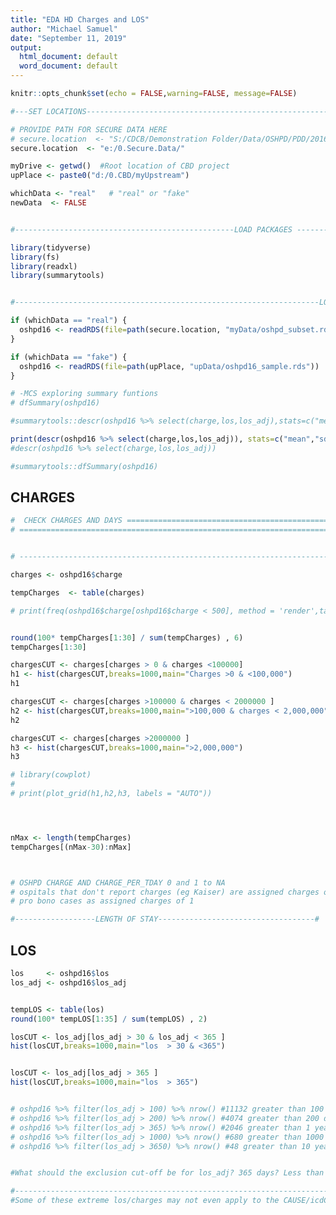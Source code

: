 ```yaml
---
title: "EDA HD Charges and LOS"
author: "Michael Samuel"
date: "September 11, 2019"
output:
  html_document: default
  word_document: default
---
```


```r
knitr::opts_chunk$set(echo = FALSE,warning=FALSE, message=FALSE)
```

```r
#---SET LOCATIONS-----------------------------------------------------------------------

# PROVIDE PATH FOR SECURE DATA HERE
# secure.location  <- "S:/CDCB/Demonstration Folder/Data/OSHPD/PDD/2016/"  # secure location of data
secure.location  <- "e:/0.Secure.Data/"

myDrive <- getwd()  #Root location of CBD project
upPlace <- paste0("d:/0.CBD/myUpstream")

whichData <- "real"   # "real" or "fake"
newData  <- FALSE


#-------------------------------------------------LOAD PACKAGES -----------------------------------------------------------------------------------------------------------------------------------#

library(tidyverse)
library(fs)
library(readxl)
library(summarytools)


#--------------------------------------------------------------------LOAD AND PROCESS OSHPD DATA-----------------------------------------------------------------------------------------#

if (whichData == "real") {
  oshpd16 <- readRDS(file=path(secure.location, "myData/oshpd_subset.rds")) 
}

if (whichData == "fake") {
  oshpd16 <- readRDS(file=path(upPlace, "upData/oshpd16_sample.rds"))
}
```


```r


# -MCS exploring summary funtions
# dfSummary(oshpd16)

#summarytools::descr(oshpd16 %>% select(charge,los,los_adj),stats=c("mean","sd","min","q1","med","q3","skewness","n.valid"))

print(descr(oshpd16 %>% select(charge,los,los_adj)), stats=c("mean","sd","min","q1","med","q3","skewness","n.valid"),method = 'render', table.classes = 'st-small')
#descr(oshpd16 %>% select(charge,los,los_adj))

#summarytools::dfSummary(oshpd16)
```


## CHARGES

```r



#  CHECK CHARGES AND DAYS ======================================================================================
# ==============================================================================================================


# --------------------------------------------------------------------------------------------------------------

charges <- oshpd16$charge

tempCharges  <- table(charges)

# print(freq(oshpd16$charge[oshpd16$charge < 500], method = 'render',table.classes = 'st-small'))


round(100* tempCharges[1:30] / sum(tempCharges) , 6)  
tempCharges[1:30] 

chargesCUT <- charges[charges > 0 & charges <100000]
h1 <- hist(chargesCUT,breaks=1000,main="Charges >0 & <100,000")
h1

chargesCUT <- charges[charges >100000 & charges < 2000000 ]
h2 <- hist(chargesCUT,breaks=1000,main=">100,000 & charges < 2,000,000")
h2

chargesCUT <- charges[charges >2000000 ]
h3 <- hist(chargesCUT,breaks=1000,main=">2,000,000")
h3

# library(cowplot)
# 
# print(plot_grid(h1,h2,h3, labels = "AUTO"))




nMax <- length(tempCharges)
tempCharges[(nMax-30):nMax] 



# OSHPD CHARGE AND CHARGE_PER_TDAY 0 and 1 to NA 
# ospitals that don't report charges (eg Kaiser) are assigned charges of 0, 
# pro bono cases as assigned charges of 1

#------------------LENGTH OF STAY-----------------------------------#

```

## LOS

```r

los     <- oshpd16$los
los_adj <- oshpd16$los_adj


tempLOS <- table(los)
round(100* tempLOS[1:35] / sum(tempLOS) , 2)

losCUT <- los_adj[los_adj > 30 & los_adj < 365 ]
hist(losCUT,breaks=1000,main="los  > 30 & <365")


losCUT <- los_adj[los_adj > 365 ]
hist(losCUT,breaks=1000,main="los  > 365")


# oshpd16 %>% filter(los_adj > 100) %>% nrow() #11132 greater than 100 days
# oshpd16 %>% filter(los_adj > 200) %>% nrow() #4074 greater than 200 days
# oshpd16 %>% filter(los_adj > 365) %>% nrow() #2046 greater than 1 year
# oshpd16 %>% filter(los_adj > 1000) %>% nrow() #680 greater than 1000 days
# oshpd16 %>% filter(los_adj > 3650) %>% nrow() #48 greater than 10 years 


#What should the exclusion cut-off be for los_adj? 365 days? Less than that? 

#----------------------------------------------------------------------------------------------------------------------------------------------#
#Some of these extreme los/charges may not even apply to the CAUSE/icdCodes that we're capturing though. Now only looking at values for our CAUSES of interest

```


